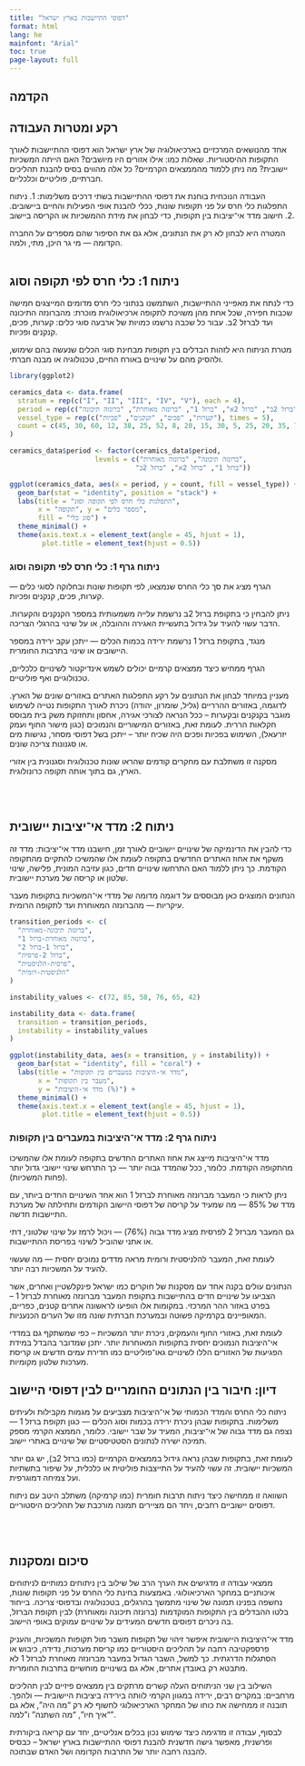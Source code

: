 ```yaml
---
title: "דפוסי התיישבות בארץ ישראל"
format: html
lang: he
mainfont: "Arial"
toc: true
page-layout: full
---
```


## הקדמה

## רקע ומטרות העבודה

אחד מהנושאים המרכזיים בארכיאולוגיה של ארץ ישראל הוא דפוסי ההתיישבות לאורך התקופות ההיסטוריות. שאלות כמו: אילו אזורים היו מיושבים? האם הייתה המשכיות יישובית? מה ניתן ללמוד מהממצאים הקרמיים? כל אלה מהווים בסיס להבנת תהליכים חברתיים, פוליטיים וכלכליים.

העבודה הנוכחית בוחנת את דפוסי ההתיישבות בשתי דרכים משלימות: 1. ניתוח התפלגות כלי חרס על פני תקופות שונות, ככלי להבנת אופי הפעילות והחיים ביישובים. 2. חישוב מדד אי־יציבות בין תקופות, כדי לבחון את מידת ההמשכיות או הקריסה ביישוב.

המטרה היא לבחון לא רק את הנתונים, אלא גם את הסיפור שהם מספרים על החברה הקדומה — מי גר היכן, מתי, ולמה.\
\

## ניתוח 1: כלי חרס לפי תקופה וסוג

כדי לנתח את מאפייני ההתיישבות, השתמשנו בנתוני כלי חרס מדומים המייצגים חמישה שכבות חפירה, שכל אחת מהן משויכת לתקופה ארכיאולוגית מוכרת: מהברונזה התיכונה ועד לברזל 2ב. עבור כל שכבה נרשמו כמויות של ארבעה סוגי כלים: קערות, פכים, קנקנים ופכיות.

מטרת הניתוח היא לזהות הבדלים בין תקופות מבחינת סוגי הכלים שנעשה בהם שימוש, ולהסיק מהם על שינויים באורח החיים, טכנולוגיה או מבנה חברתי.

```r
library(ggplot2)

ceramics_data <- data.frame(
  stratum = rep(c("I", "II", "III", "IV", "V"), each = 4),
  period = rep(c("ברזל 2ב", "ברזל 2א", "ברזל 1", "ברונזה מאוחרת", "ברונזה תיכונה"), each = 4),
  vessel_type = rep(c("קערות", "פכים", "קנקנים", "פכיות"), times = 5),
  count = c(45, 30, 60, 12, 38, 25, 52, 8, 20, 15, 30, 5, 25, 20, 35, 7, 30, 18, 40, 10)
)

ceramics_data$period <- factor(ceramics_data$period, 
                     levels = c("ברונזה תיכונה", "ברונזה מאוחרת", 
                               "ברזל 1", "ברזל 2א", "ברזל 2ב"))

ggplot(ceramics_data, aes(x = period, y = count, fill = vessel_type)) +
  geom_bar(stat = "identity", position = "stack") +
  labs(title = "התפלגות כלי חרס לפי תקופה וסוג",
       x = "תקופה", y = "מספר כלים",
       fill = "סוג כלי") +
  theme_minimal() +
  theme(axis.text.x = element_text(angle = 45, hjust = 1),
        plot.title = element_text(hjust = 0.5))
```

### ניתוח גרף 1: כלי חרס לפי תקופה וסוג

הגרף מציג את סך כלי החרס שנמצאו, לפי תקופות שונות ובחלוקה לסוגי כלים — קערות, פכים, קנקנים ופכיות.

ניתן להבחין כי בתקופת ברזל 2ב נרשמת עלייה משמעותית במספר הקנקנים והקערות. הדבר עשוי להעיד על גידול בתעשיית האגירה וההובלה, או על שינוי בהרגלי הצריכה.

מנגד, בתקופת ברזל 1 נרשמת ירידה בכמות הכלים — ייתכן עקב ירידה במספר היישובים או שינוי בתרבות החומרית.

הגרף ממחיש כיצד ממצאים קרמיים יכולים לשמש אינדיקטור לשינויים כלכליים, טכנולוגיים ואף פוליטיים.

מעניין במיוחד לבחון את הנתונים על רקע התפלגות האתרים באזורים שונים של הארץ. לדוגמה, באזורים ההרריים (גליל, שומרון, יהודה) ניכרת לאורך התקופות נטייה לשימוש מוגבר בקנקנים ובקערות – ככל הנראה לצורכי אגירה, אחסון ותחזוקת משק בית מבוסס חקלאות הררית. לעומת זאת, באזורים המישוריים והנמוכים (כגון מישור החוף ועמק יזרעאל), השימוש בפכיות ופכים היה שכיח יותר – ייתכן בשל דפוסי מסחר, נגישות מים או סגנונות צריכה שונים.

מסקנה זו משתלבת עם מחקרים קודמים שהראו שונות טכנולוגית וסגנונית בין אזורי הארץ, גם בתוך אותה תקופה כרונולוגית.

\
\

## ניתוח 2: מדד אי־יציבות יישובית

כדי להבין את הדינמיקה של שינויים יישוביים לאורך זמן, חישבנו מדד אי־יציבות: מדד זה משקף את אחוז האתרים החדשים בתקופה לעומת אלו שהמשיכו להתקיים מהתקופה הקודמת. כך ניתן ללמוד האם התרחשו שינויים חדים, כגון עזיבה המונית, פלישה, שינוי שלטון או קריסה של מערכת יישובית.

הנתונים המוצגים כאן מבוססים על דוגמה מדומה של מדדי אי־המשכיות בתקופות מעבר עיקריות — מהברונזה המאוחרת ועד לתקופה הרומית.

```r
transition_periods <- c(
  "ברונזה תיכונה-מאוחרת", 
  "ברונזה מאוחרת-ברזל 1",
  "ברזל 1-ברזל 2",
  "ברזל 2-פרסית",
  "פרסית-הלניסטית",
  "הלניסטית-רומית"
)

instability_values <- c(72, 85, 58, 76, 65, 42)

instability_data <- data.frame(
  transition = transition_periods,
  instability = instability_values
)

ggplot(instability_data, aes(x = transition, y = instability)) +
  geom_bar(stat = "identity", fill = "coral") +
  labs(title = "מדד אי-היציבות במעברים בין תקופות",
       x = "מעבר בין תקופות", 
       y = "מדד אי-היציבות (%)") +
  theme_minimal() +
  theme(axis.text.x = element_text(angle = 45, hjust = 1),
        plot.title = element_text(hjust = 0.5))
```

### ניתוח גרף 2: מדד אי־היציבות במעברים בין תקופות

מדד אי־היציבות מייצג את אחוז האתרים החדשים בתקופה לעומת אלו שהמשיכו מהתקופה הקודמת. כלומר, ככל שהמדד גבוה יותר — כך התרחש שינוי יישובי גדול יותר (פחות המשכיות).

ניתן לראות כי המעבר מברונזה מאוחרת לברזל 1 הוא אחד השינויים החדים ביותר, עם מדד של 85% — מה שמעיד על קריסה של דפוסי היישוב הקודמים ותחילתה של מערכת התיישבות חדשה.

גם המעבר מברזל 2 לפרסית מציג מדד גבוה (76%) — ויכול לרמז על שינוי שלטוני, דתי או אתני שהוביל לשינוי בפריסת ההתיישבות.

לעומת זאת, המעבר להלניסטית ורומית מראה מדדים נמוכים יחסית — מה שעשוי להעיד על המשכיות רבה יותר.

הנתונים עולים בקנה אחד עם מסקנות של חוקרים כמו ישראל פינקלשטיין ואחרים, אשר הצביעו על שינויים חדים בהתיישבות בתקופת המעבר מברונזה מאוחרת לברזל 1 – בפרט באזור ההר המרכזי. במקומות אלו הופיעו לראשונה אתרים קטנים, כפריים, המאופיינים בקרמיקה פשוטה ובמערכת חברתית שונה מזו של הערים הכנעניות.

לעומת זאת, באזורי החוף והעמקים, ניכרת יותר המשכיות – כפי שמשתקף גם במדדי אי־היציבות הנמוכים יחסית בתקופות המאוחרות יותר. יתכן שמדובר בהבדל במידת הפגיעוּת של האזורים הללו לשינויים גאו־פוליטיים כמו חדירת עמים חדשים או קריסת מערכות שלטון מקומיות.

## דיון: חיבור בין הנתונים החומריים לבין דפוסי היישוב

ניתוח כלי החרס והמדד הכמותי של אי־היציבות מצביעים על מגמות מקבילות ולעיתים משלימות. בתקופות שבהן ניכרת ירידה בכמות וסוג הכלים — כגון תקופת ברזל 1 — נצפה גם מדד גבוה של אי־יציבות, המעיד על שבר יישובי. כלומר, הממצא הקרמי מספק תמיכה ישירה לנתונים הסטטיסטיים של שינויים באתרי יישוב.

לעומת זאת, בתקופות שבהן נראה גידול בממצאים הקרמיים (כמו ברזל 2ב), יש גם יותר המשכיות יישובית. זה עשוי להעיד על התייצבות פוליטית או כלכלית, על שיפור בתשתיות ועל צמיחה דמוגרפית.

השוואה זו ממחישה כיצד ניתוח תרבות חומרית (כמו קרמיקה) משתלב היטב עם ניתוח דפוסים יישוביים רחבים, ויחד הם מציירים תמונה מורכבת של תהליכים היסטוריים.

\
\

## סיכום ומסקנות

ממצאי עבודה זו מדגישים את הערך הרב של שילוב בין ניתוחים כמותיים לניתוחים איכותניים במחקר הארכיאולוגי. באמצעות בחינת כלי החרס על פני תקופות שונות, נחשפה בפנינו תמונה של שינוי מתמשך בהרגלים, בטכנולוגיה ובדפוסי צריכה. בייחוד בלטו ההבדלים בין התקופות המוקדמות (ברונזה תיכונה ומאוחרת) לבין תקופת הברזל, בה ניכרים דפוסים חדשים המעידים על שינויים עמוקים באופי היישוב.

מדד אי־היציבות היישובית איפשר זיהוי של תקופות משבר מול תקופות המשכיות, והעניק פרספקטיבה רחבה על תהליכים היסטוריים כמו קריסת מערכות, נדידה, כיבוש או הסתגלות הדרגתית. כך למשל, השבר הגדול במעבר מברונזה מאוחרת לברזל 1 לא מתבטא רק באובדן אתרים, אלא גם בשינויים מוחשיים בתרבות החומרית.

השילוב בין שני הניתוחים העלה קשרים מרתקים בין ממצאים פיזיים לבין תהליכים מרחביים: במקרים רבים, ירידה במגוון הקרמי לוותה בירידה ביציבות היישובית — ולהפך. תובנה זו ממחישה את כוחו של המחקר הארכיאולוגי לחשוף לא רק "מה היה", אלא גם "איך חיו", "מה השתנה" ו"למה".

לבסוף, עבודה זו מדגימה כיצד שימוש נכון בכלים אנליטיים, יחד עם קריאה ביקורתית ופרשנית, מאפשר גישה חדשנית להבנת דפוסי ההתיישבות בארץ ישראל – כבסיס להבנה רחבה יותר של התרבות הקדומה ושל האדם שבתוכה.
